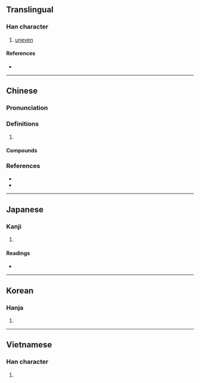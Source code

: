 {{character info/new}}
==Translingual==

===Han character===
{{Han char|rn=9|rad=人|as=09|sn=11|four=21294|canj=OYPD|ids=⿰亻柴}}

# [[uneven]]

====References====
* {{Han ref|kx=0111.190|dkj=00883|dj=0237.160|hdz=10202.070|uh=5068|ud=20584|bh=D85B|bd=55387}}

----

==Chinese==
{{zh-forms}}

===Pronunciation===
{{zh-pron
|m=cī
|c=ci1,zi1
|cat=
}}

===Definitions===
{{zh-hanzi}}

# {{rfdef|zh}}

====Compounds====
{{zh-der|偨池|偨傂}}

===References===
* {{R:twedu|B00136}}
* {{R:yue:Hanzi}}

----

==Japanese==

===Kanji===
{{ja-kanji|grade=|rs=人09}}

# {{rfdef|ja|sort=人09}}

====Readings====
* {{ja-readings|on=[[し]] (shi)|kun=[[そろわない]] (sorowanai)}}

----

==Korean==

===Hanja===
{{ko-hanja|hangeul=치|rv=chi|mr=ch'i}}

# {{rfdef|ko|sort=人09}}

----

==Vietnamese==

===Han character===
{{vi-hantu|[[thày]]|rs=人09}}

# {{rfdef|vi|sort=人09}}